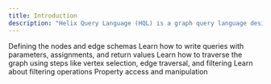 ```yaml
---
title: Introduction
description: "Helix Query Language (HQL) is a graph query language designed for traversing and manipulating graph databases. It provides a declarative way to define schemas, query data, and perform graph operations."
---
```


<CardGroup cols={2}>
  <Card title="Schema Definition" icon="text-size" href="/schema-definition">
    Defining the nodes and edge schemas
  </Card>
  <Card
    title="Query Structure"
    icon="code"
    href="https://mintlify.com/docs/settings/global"
  >
    Learn how to write queries with parameters, assignments, and return values
  </Card>
</CardGroup>
<CardGroup cols={2}>
  <Card
    title="Traversal Steps"
    icon="circle-nodes"
    href="https://mintlify.com/docs/api-playground/openapi"
  >
    Learn how to traverse the graph using steps like vertex selection, edge
    traversal, and filtering
  </Card>
  <Card
    title="Operations"
    icon="terminal"
    href="https://mintlify.com/docs/content/components/accordions"
  >
    Learn about filtering operations
  </Card>
  <Card
    title="Property Access"
    icon="file"
    href="https://mintlify.com/customers"
  >
    Property access and manipulation
  </Card>
</CardGroup>
